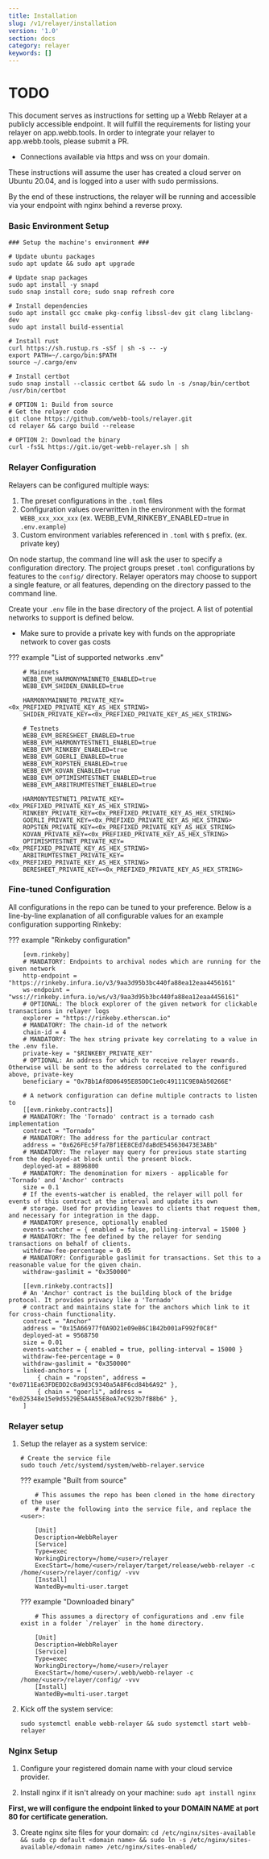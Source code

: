 ```yaml
---
title: Installation
slug: /v1/relayer/installation
version: '1.0'
section: docs
category: relayer
keywords: []
---
```


# TODO

This document serves as instructions for setting up a Webb Relayer at a publicly accessible endpoint. It will fulfill the requirements for listing your relayer on app.webb.tools. In order to integrate your relayer to app.webb.tools, please submit a PR.

- Connections available via https and wss on your domain.

These instructions will assume the user has created a cloud server on Ubuntu 20.04, and is logged into a user with sudo permissions.

By the end of these instructions, the relayer will be running and accessible via your endpoint with nginx behind a reverse proxy.

### Basic Environment Setup

    ### Setup the machine's environment ###

    # Update ubuntu packages
    sudo apt update && sudo apt upgrade

    # Update snap packages
    sudo apt install -y snapd
    sudo snap install core; sudo snap refresh core

    # Install dependencies
    sudo apt install gcc cmake pkg-config libssl-dev git clang libclang-dev
    sudo apt install build-essential

    # Install rust
    curl https://sh.rustup.rs -sSf | sh -s -- -y
    export PATH=~/.cargo/bin:$PATH
    source ~/.cargo/env

    # Install certbot
    sudo snap install --classic certbot && sudo ln -s /snap/bin/certbot /usr/bin/certbot

    # OPTION 1: Build from source
    # Get the relayer code
    git clone https://github.com/webb-tools/relayer.git
    cd relayer && cargo build --release

    # OPTION 2: Download the binary
    curl -fsSL https://git.io/get-webb-relayer.sh | sh

### Relayer Configuration

Relayers can be configured multiple ways:

1. The preset configurations in the `.toml` files
2. Configuration values overwritten in the environment with the format `WEBB_xxx_xxx_xxx` (ex. WEBB_EVM_RINKEBY_ENABLED=true in `.env.example`)
3. Custom environment variables referenced in `.toml` with `$` prefix. (ex. private key)

On node startup, the command line will ask the user to specify a configuration directory. The project groups preset `.toml` configurations by features to the `config/` directory. Relayer operators may choose to support a single feature, or all features, depending on the directory passed to the command line.

Create your `.env` file in the base directory of the project. A list of potential networks to support is defined below.

- Make sure to provide a private key with funds on the appropriate network to cover gas costs

??? example "List of supported networks .env"

        # Mainnets
        WEBB_EVM_HARMONYMAINNET0_ENABLED=true
        WEBB_EVM_SHIDEN_ENABLED=true

        HARMONYMAINNET0_PRIVATE_KEY=<0x_PREFIXED_PRIVATE_KEY_AS_HEX_STRING>
        SHIDEN_PRIVATE_KEY=<0x_PREFIXED_PRIVATE_KEY_AS_HEX_STRING>

        # Testnets
        WEBB_EVM_BERESHEET_ENABLED=true
        WEBB_EVM_HARMONYTESTNET1_ENABLED=true
        WEBB_EVM_RINKEBY_ENABLED=true
        WEBB_EVM_GOERLI_ENABLED=true
        WEBB_EVM_ROPSTEN_ENABLED=true
        WEBB_EVM_KOVAN_ENABLED=true
        WEBB_EVM_OPTIMISMTESTNET_ENABLED=true
        WEBB_EVM_ARBITRUMTESTNET_ENABLED=true

        HARMONYTESTNET1_PRIVATE_KEY=<0x_PREFIXED_PRIVATE_KEY_AS_HEX_STRING>
        RINKEBY_PRIVATE_KEY=<0x_PREFIXED_PRIVATE_KEY_AS_HEX_STRING>
        GOERLI_PRIVATE_KEY=<0x_PREFIXED_PRIVATE_KEY_AS_HEX_STRING>
        ROPSTEN_PRIVATE_KEY=<0x_PREFIXED_PRIVATE_KEY_AS_HEX_STRING>
        KOVAN_PRIVATE_KEY=<0x_PREFIXED_PRIVATE_KEY_AS_HEX_STRING>
        OPTIMISMTESTNET_PRIVATE_KEY=<0x_PREFIXED_PRIVATE_KEY_AS_HEX_STRING>
        ARBITRUMTESTNET_PRIVATE_KEY=<0x_PREFIXED_PRIVATE_KEY_AS_HEX_STRING>
        BERESHEET_PRIVATE_KEY=<0x_PREFIXED_PRIVATE_KEY_AS_HEX_STRING>

### Fine-tuned Configuration

All configurations in the repo can be tuned to your preference. Below is a line-by-line explanation of all configurable values for an example configuration supporting Rinkeby:

??? example "Rinkeby configuration"

        [evm.rinkeby]
        # MANDATORY: Endpoints to archival nodes which are running for the given network
        http-endpoint = "https://rinkeby.infura.io/v3/9aa3d95b3bc440fa88ea12eaa4456161"
        ws-endpoint = "wss://rinkeby.infura.io/ws/v3/9aa3d95b3bc440fa88ea12eaa4456161"
        # OPTIONAL: The block explorer of the given network for clickable transactions in relayer logs
        explorer = "https://rinkeby.etherscan.io"
        # MANDATORY: The chain-id of the network
        chain-id = 4
        # MANDATORY: The hex string private key correlating to a value in the .env file.
        private-key = "$RINKEBY_PRIVATE_KEY"
        # OPTIONAL: An address for which to receive relayer rewards. Otherwise will be sent to the address correlated to the configured above, private-key
        beneficiary = "0x7Bb1Af8D06495E85DDC1e0c49111C9E0Ab50266E"

        # A network configuration can define multiple contracts to listen to
        [[evm.rinkeby.contracts]]
        # MANDATORY: The 'Tornado' contract is a tornado cash implementation
        contract = "Tornado"
        # MANDATORY: The address for the particular contract
        address = "0x626FEc5Ffa7Bf1EE8CEd7daBdE545630473E3ABb"
        # MANDATORY: The relayer may query for previous state starting from the deployed-at block until the present block.
        deployed-at = 8896800
        # MANDATORY: The denomination for mixers - applicable for 'Tornado' and 'Anchor' contracts
        size = 0.1
        # If the events-watcher is enabled, the relayer will poll for events of this contract at the interval and update its own
        # storage. Used for providing leaves to clients that request them, and necessary for integration in the dapp.
        # MANDATORY presence, optionally enabled
        events-watcher = { enabled = false, polling-interval = 15000 }
        # MANDATORY: The fee defined by the relayer for sending transactions on behalf of clients.
        withdraw-fee-percentage = 0.05
        # MANDATORY: Configurable gaslimit for transactions. Set this to a reasonable value for the given chain.
        withdraw-gaslimit = "0x350000"

        [[evm.rinkeby.contracts]]
        # An 'Anchor' contract is the building block of the bridge protocol. It provides privacy like a 'Tornado'
        # contract and maintains state for the anchors which link to it for cross-chain functionality.
        contract = "Anchor"
        address = "0x15A66977f0A9D21e09eB6C1B42b001aF992f0C8f"
        deployed-at = 9568750
        size = 0.01
        events-watcher = { enabled = true, polling-interval = 15000 }
        withdraw-fee-percentage = 0
        withdraw-gaslimit = "0x350000"
        linked-anchors = [
            { chain = "ropsten", address = "0x0711Ea63FDEDD2c8a9d3C9340a5A8F6cd84b6A92" },
            { chain = "goerli", address = "0x025348e15e9d5529E5A4A55E8eA7eC923b7fB8b6" },
        ]

### Relayer setup

1.  Setup the relayer as a system service:

        # Create the service file
        sudo touch /etc/systemd/system/webb-relayer.service

    ??? example "Built from source"

            # This assumes the repo has been cloned in the home directory of the user
            # Paste the following into the service file, and replace the <user>:

            [Unit]
            Description=WebbRelayer
            [Service]
            Type=exec
            WorkingDirectory=/home/<user>/relayer
            ExecStart=/home/<user>/relayer/target/release/webb-relayer -c /home/<user>/relayer/config/ -vvv
            [Install]
            WantedBy=multi-user.target

    ??? example "Downloaded binary"

            # This assumes a directory of configurations and .env file exist in a folder `/relayer` in the home directory.

            [Unit]
            Description=WebbRelayer
            [Service]
            Type=exec
            WorkingDirectory=/home/<user>/relayer
            ExecStart=/home/<user>/.webb/webb-relayer -c /home/<user>/relayer/config/ -vvv
            [Install]
            WantedBy=multi-user.target

2.  Kick off the system service:

    `sudo systemctl enable webb-relayer && sudo systemctl start webb-relayer`

### Nginx Setup

1. Configure your registered domain name with your cloud service provider.

2. Install nginx if it isn't already on your machine: `sudo apt install nginx`

**First, we will configure the endpoint linked to your DOMAIN NAME at port 80 for certificate generation.**

3. Create nginx site files for your domain: `cd /etc/nginx/sites-available && sudo cp default <domain name> && sudo ln -s /etc/nginx/sites-available/<domain name> /etc/nginx/sites-enabled/`
